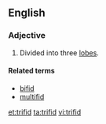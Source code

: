 ==English==

===Adjective===
{{en-adj|-}}

# {{context|botany}} Divided into three [[lobes]].

====Related terms====
* [[bifid]]
* [[multifid]]

[[et:trifid]]
[[ta:trifid]]
[[vi:trifid]]